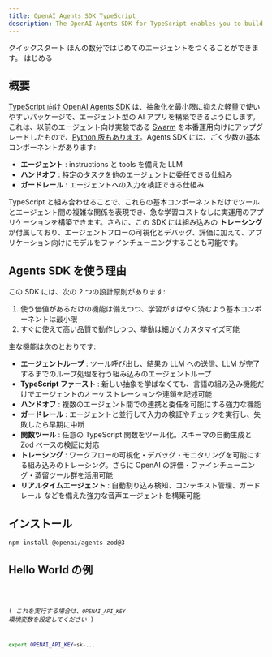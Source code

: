 ```yaml
---
title: OpenAI Agents SDK TypeScript
description: The OpenAI Agents SDK for TypeScript enables you to build agentic AI apps in a lightweight, easy-to-use package with very few abstractions.
---
```




<Hero>
  <Fragment slot="title">クイックスタート</Fragment>
  <Fragment slot="description">
    ほんの数分ではじめてのエージェントをつくることができます。
  </Fragment>
  <Fragment slot="cta">はじめる</Fragment>
</Hero>

## 概要

[TypeScript 向け OpenAI Agents SDK](https://github.com/openai/openai-agents-js) は、抽象化を最小限に抑えた軽量で使いやすいパッケージで、エージェント型の AI アプリを構築できるようにします。これは、以前のエージェント向け実験である [Swarm](https://github.com/openai/swarm/tree/main) を本番運用向けにアップグレードしたもので、[Python 版もあります](https://github.com/openai/openai-agents-python)。Agents SDK には、ごく少数の基本コンポーネントがあります:

- **エージェント** : instructions と tools を備えた LLM
- **ハンドオフ** : 特定のタスクを他のエージェントに委任できる仕組み
- **ガードレール** : エージェントへの入力を検証できる仕組み

TypeScript と組み合わせることで、これらの基本コンポーネントだけでツールとエージェント間の複雑な関係を表現でき、急な学習コストなしに実運用のアプリケーションを構築できます。さらに、この SDK には組み込みの **トレーシング** が付属しており、エージェントフローの可視化とデバッグ、評価に加えて、アプリケーション向けにモデルをファインチューニングすることも可能です。

## Agents SDK を使う理由

この SDK には、次の 2 つの設計原則があります:

1. 使う価値があるだけの機能は備えつつ、学習がすばやく済むよう基本コンポーネントは最小限
2. すぐに使えて高い品質で動作しつつ、挙動は細かくカスタマイズ可能

主な機能は次のとおりです:

- **エージェントループ** : ツール呼び出し、結果の LLM への送信、LLM が完了するまでのループ処理を行う組み込みのエージェントループ
- **TypeScript ファースト** : 新しい抽象を学ばなくても、言語の組み込み機能だけでエージェントのオーケストレーションや連鎖を記述可能
- **ハンドオフ** : 複数のエージェント間での連携と委任を可能にする強力な機能
- **ガードレール** : エージェントと並行して入力の検証やチェックを実行し、失敗したら早期に中断
- **関数ツール** : 任意の TypeScript 関数をツール化。スキーマの自動生成と Zod ベースの検証に対応
- **トレーシング** : ワークフローの可視化・デバッグ・モニタリングを可能にする組み込みのトレーシング。さらに OpenAI の評価・ファインチューニング・蒸留ツール群を活用可能
- **リアルタイムエージェント** : 自動割り込み検知、コンテキスト管理、ガードレール などを備えた強力な音声エージェントを構築可能

## インストール

```bash
npm install @openai/agents zod@3
```

## Hello World の例

<Code lang="typescript" code={helloWorldExample} title="Hello World" />

( _これを実行する場合は、`OPENAI_API_KEY` 環境変数を設定してください_ )

```bash
export OPENAI_API_KEY=sk-...
```
